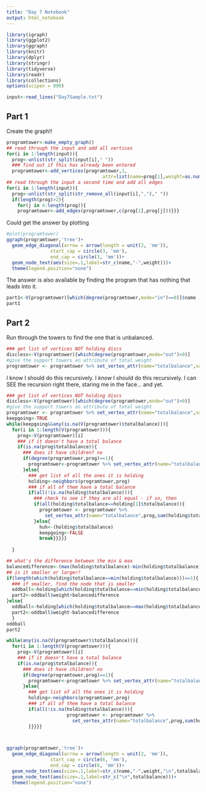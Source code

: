 ```yaml
---
title: "Day 7 Notebook"
output: html_notebook
---
```


```r
library(igraph)
library(ggplot2)
library(ggraph)
library(knitr)
library(dplyr)
library(stringr)
library(tidyverse)
library(readr)
library(collections)
options(scipen = 999)
```

```r
input<-read_lines("Day7Sample.txt")
```

## Part 1
Create the graph!!

```r
programtower<-make_empty_graph()
## read through the input and add all vertices
for(i in 1:length(input)){
  prog<-unlist(str_split(input[i]," "))
  ### find out if this has already been entered
  programtower<-add_vertices(programtower,1,
                                   attr=list(name=prog[1],weight=as.numeric(str_sub(prog[2],2,-2))))}
## read through the input a second time and add all edges
for(i in 1:length(input)){
  prog<-unlist(str_split(str_remove_all(input[i],",")," "))
  if(length(prog)>2){
    for(j in 4:length(prog)){
    programtower<-add_edges(programtower,c(prog[1],prog[j]))}}}

```

Could get the answer by plotting

```r
#plot(programtower)
ggraph(programtower,'tree')+
  geom_edge_diagonal(arrow = arrow(length = unit(2, 'mm')), 
                start_cap = circle(3, 'mm'),
                end_cap = circle(3, 'mm'))+
  geom_node_text(aes(size=.1,label=str_c(name,"-",weight)))+
  theme(legend.position="none")
```

The answer is also available by finding the program that has nothing that leads into it.  

```r
part1<-V(programtower)[which(degree(programtower,mode="in")==0)]$name
part1
```

## Part 2

Run through the towers to find the one that is unbalanced.


```r
### get list of vertices NOT holding discs 
discless<-V(programtower)[which(degree(programtower,mode="out")>0)]
#give the support towers an attribute of total weight
programtower <- programtower %>% set_vertex_attr(name="totalbalance",value=NA)
```


I know I should do this recursively.  I *know* I should do this recursively.  I can SEE the recursion right there, staring me in the face... and yet.

```r
### get list of vertices NOT holding discs 
discless<-V(programtower)[which(degree(programtower,mode="out")>0)]
#give the support towers an attribute of total weight
programtower <- programtower %>% set_vertex_attr(name="totalbalance",value=NA)
keepgoing<-TRUE
while(keepgoing&&any(is.na(V(programtower)$totalbalance))){
  for(i in 1:length(V(programtower))){
    prog<-V(programtower)[i]
    ### if it doesn't have a total balance
    if(is.na(prog$totalbalance)){
      ### does it have children? no
      if(degree(programtower,prog)==1){
        programtower<-programtower %>% set_vertex_attr(name="totalbalance",prog,prog$weight)
      }else{
        ### get list of all the ones it is holding
        holding<-neighbors(programtower,prog)
        ### if all of them have a total balance 
        if(all(!is.na(holding$totalbalance))){
          ### check to see if they are all equal - if so, then
          if(all(holding$totalbalance==holding[1]$totalbalance)){
            programtower <- programtower %>%
              set_vertex_attr(name="totalbalance",prog,sum(holding$totalbalance)+prog$weight)
          }else{
            huh<-(holding$totalbalance)
            keepgoing<-FALSE
            break}}}}}
  
  }

```
```r
## what's the difference between the min & max
balancedifference<-(max(holding$totalbalance)-min(holding$totalbalance))
## is it smaller or larger?
if(length(which(holding$totalbalance==min(holding$totalbalance)))==1){
  ### if smaller, find the node that is smaller
  oddball<-holding[which(holding$totalbalance==min(holding$totalbalance))]
  part2<-oddball$weight+balancedifference
}else{
  oddball<-holding[which(holding$totalbalance==max(holding$totalbalance))]
  part2<-oddball$weight-balancedifference
  }
oddball
part2
```
```r

while(any(is.na(V(programtower)$totalbalance))){
  for(i in 1:length(V(programtower))){
    prog<-V(programtower)[i]
    ### if it doesn't have a total balance
    if(is.na(prog$totalbalance)){
      ### does it have children? no
      if(degree(programtower,prog)==1){
        programtower<-programtower %>% set_vertex_attr(name="totalbalance",prog,prog$weight)
      }else{
        ### get list of all the ones it is holding
        holding<-neighbors(programtower,prog)
        ### if all of them have a total balance 
        if(all(!is.na(holding$totalbalance))){
                      programtower <- programtower %>%
                        set_vertex_attr(name="totalbalance",prog,sum(holding$totalbalance)+prog$weight)
        }}}}}



ggraph(programtower,'tree')+
  geom_edge_diagonal(arrow = arrow(length = unit(2, 'mm')), 
                start_cap = circle(6, 'mm'),
                end_cap = circle(6, 'mm'))+
  geom_node_text(aes(size=.1,label=str_c(name,"-",weight,"\n",totalbalance)))+
  geom_node_text(aes(size=.1,label=str_c("\n",totalbalance)))+
  theme(legend.position="none")
```





